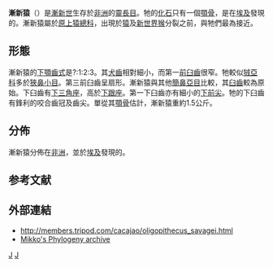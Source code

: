 {{Automatic taxobox
| taxon = Oligopithecus
| name = 漸新猿
| fossil_range = [[漸新世|漸新世]]
| subdivision_ranks = 种
| subdivision = 
*{{extinct}}''Oligopithecus rogeri'' <small>Gheerbrant et al. 1995</small><ref>E. Gheerbrant, H. Thomas, S. Sen and Z. Al-Sulaimani. 1995. Nouveau primate Oligopithecinae (Simiiformes) de l'Oligocène inférieur de Taqah, Sultanat d'Oman = New Oligopithecinae Primate (Simiiformes) from the early Oligocene of Taqah, Sultanate of Oman. Comptes rendus de l'Académie des sciences de Paris, Série 2 321:425-432</ref>
*{{extinct}}''Oligopithecus savagei'' <small>Simons, 1962</small><ref name=Simons/>
}}
'''漸新猿'''（''{{lang|la|Oligopithecus savagei}}''）是[[漸新世|漸新世]]生存於[[非洲|非洲]]的[[靈長目|靈長目]]。牠的[[化石|化石]]只有一個[[顎骨|顎骨]]，是在[[埃及|埃及]]發現的。漸新猿屬於[[原上猿總科|原上猿總科]]，出現於[[猿|猿]]及[[新世界猴|新世界猴]]分裂之前，與牠們最為接近。

==形態==
漸新猿的[[下顎|下顎]][[齒式|齒式]]是?:1:2:3。其[[犬齒|犬齒]]相對細小，而第一[[前臼齒|前臼齒]]很窄。牠較似[[狨亞科|狨亞科]]多於[[狹鼻小目|狹鼻小目]]。第三前臼齒呈扇形。漸新猿與其他[[簡鼻亞目|簡鼻亞目]]比較，其[[臼齒|臼齒]]較為原始。下臼齒有[[下三角座|下三角座]]，高於[[下跟座|下跟座]]。第一下臼齒亦有細小的[[下前尖|下前尖]]。牠的下臼齒有鋒利的咬合齒冠及齒尖。單從其[[顎骨|顎骨]]估計，漸新猿重約1.5公斤。

==分佈==
漸新猿分佈在[[非洲|非洲]]，並於[[埃及|埃及]]發現的。

==参考文献==
{{reflist}}
==外部連結==
*http://members.tripod.com/cacajao/oligopithecus_savagei.html {{Wayback|url=http://members.tripod.com/cacajao/oligopithecus_savagei.html |date=20080811042024 }}
*[https://web.archive.org/web/20080111163347/http://www.fmnh.helsinki.fi/users/haaramo/Metazoa/Deuterostoma/Chordata/Synapsida/Eutheria/Primates/Propliopithecoidea/Oligopithecidae.htm Mikko's Phylogeny archive]
{{簡鼻亞目|C.}}
{{Taxonbar|from=Q7086847}}

[[Category:漸新猿屬|J]]
[[Category:漸新世哺乳類|J]]
